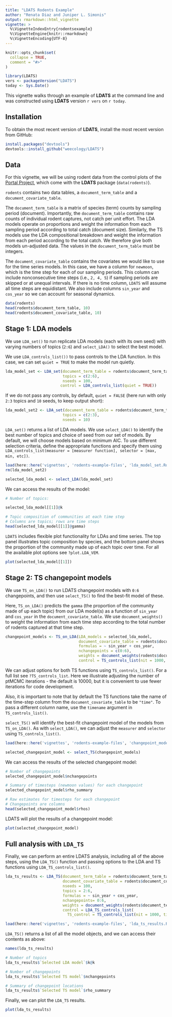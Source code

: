 ```yaml
---
title: "LDATS Rodents Example"
author: "Renata Diaz and Juniper L. Simonis"
output: rmarkdown::html_vignette
vignette: >
  %\VignetteIndexEntry{rodentsexample}
  %\VignetteEngine{knitr::rmarkdown}
  %\VignetteEncoding{UTF-8}
---
```


```r
knitr::opts_chunk$set(
  collapse = TRUE,
  comment = "#>"
)
```

```r
library(LDATS)
vers <- packageVersion("LDATS")
today <- Sys.Date()
```

This vignette walks through an example of **LDATS** at the command line and
was constructed using **LDATS** version `r vers` on `r today`.


## Installation

To obtain the most recent version of **LDATS**, install the most recent 
version from GitHub:

```r
install.packages("devtools")
devtools::install_github("weecology/LDATS")
```

## Data

For this vignette, we will be using rodent data from the control plots of the
[Portal Project](https://github.com/weecology/portaldata), which come with
the **LDATS** package (`data(rodents)`).

`rodents` contains two data tables, a `document_term_table` and a `document_covariate_table`. 

The `document_term_table` is a matrix of species (term) counts by sampling period (document). Importantly, the `document_term_table` contains raw counts of individual rodent captures, not catch per unit effort. The LDA models operate on proportions and weight the information from each sampling period according to total catch (document size). Similarly, the TS models use the LDA compositional breakdown and weight the information from each period according to the total catch. We therefore give both models un-adjusted data. The values in the `document_term_table` must be integers.

The `document_covariate_table` contains the covariates we would like to use for the time series models. In this case, we have a column for `newmoon`, which is the time step for each of our sampling periods. This column can include nonconsecutive time steps (i.e., `2, 4, 5`) if sampling periods are skipped or at unequal intervals. If there is no time column, `LDATS` will assume all time steps are equidistant. We also include columns `sin_year` and `cos_year` so we can account for seasonal dynamics.

```r
data(rodents)
head(rodents$document_term_table, 10)
head(rodents$document_covariate_table, 10)
```


## Stage 1: LDA models

We use `LDA_set()` to run replicate LDA models (each with its own seed) with varying numbers of topics (`2:6`) and `select_LDA()` to select the best model.

We use `LDA_controls_list())` to pass controls to the LDA function. In this case, we can set `quiet = TRUE` to make the model run quietly. 

```r
lda_model_set <- LDA_set(document_term_table = rodents$document_term_table,
                         topics = c(2:6),
                         nseeds = 100,
                        control = LDA_controls_list(quiet = TRUE))

```


If we do not pass any controls, by default, `quiet = FALSE` (here run with only `2:3` topics and  `10` seeds, to keep output short): 

```r
lda_model_set2 <- LDA_set(document_term_table = rodents$document_term_table,
                         topics = c(2:3),
                         nseeds = 10)
```

`LDA_set()` returns a list of LDA models. We use `select_LDA()` to identify the best number of topics and choice of seed from our set of models. By default, we will choose models based on minimum AIC. To use different selection criteria, define the appropriate functions and specify them using `LDA_controls_list(measurer = [measurer function], selector = [max, min, etc])`. 

```r
load(here::here('vignettes', 'rodents-example-files', 'lda_model_set.Rds'))
rm(lda_model_set2)
```

```r
selected_lda_model <- select_LDA(lda_model_set)
```


We can access the results of the model:

```r
# Number of topics:

selected_lda_model[[1]]@k

# Topic composition of communities at each time step
# Columns are topics; rows are time steps
head(selected_lda_model[[1]]@gamma)

```

`LDATS` includes flexible plot functionality for LDAs and time series. The top panel illustrates topic composition by species, and the bottom panel shows the proportion of the community made up of each topic over time. For all the available plot options see `?plot.LDA_VEM`. 

```r
plot(selected_lda_model[[1]])

```


## Stage 2: TS changepoint models

We use `TS_on_LDA()` to run LDATS changepoint models with `0:6` changepoints, and then use `select_TS()` to find the best-fit model of these. 

Here, `TS_on_LDA()` predicts the `gamma` (the proportion of the community made of up each topic) from our LDA model(s) as a function of `sin_year` and `cos_year` in the `document_covariate_table`. We use `document_weights()` to weight the information from each time step according to the total number of rodents captured at that time step. 


```r
changepoint_models <- TS_on_LDA(LDA_models = selected_lda_model, 
                                document_covariate_table = rodents$document_covariate_table,
                                formulas = ~ sin_year + cos_year,
                                nchangepoints = c(0:6), 
                                weights = document_weights(rodents$document_term_table),
                                control = TS_controls_list(nit = 1000, timename = "newmoon"))

```


We can adjust options for both TS functions using `TS_controls_list()`. For a full list see `?TS_controls_list`. Here we illustrate adjusting the number of ptMCMC iterations - the default is 10000, but it is convenient to use fewer iterations for code development.

Also, it is important to note that by default the TS functions take the name of the time-step column from the `document_covariate_table` to be `"time"`. To pass a different column name, use the `timename` argument in `TS_controls_list()`. 

`select_TS()` will identify the best-fit changepoint model of the models from `TS_on_LDA()`. As with `select_LDA()`, we can adjust the `measurer` and `selector` using `TS_controls_list()`. 

```r
load(here::here('vignettes', 'rodents-example-files', 'changepoint_models.Rds'))
```

```r
selected_changepoint_model <- select_TS(changepoint_models)
```

We can access the results of the selected changepoint model:

```r
# Number of changepoints
selected_changepoint_model$nchangepoints

# Summary of timesteps (newmoon values) for each changepoint
selected_changepoint_model$rho_summary

# Raw estimates for timesteps for each changepoint
# Changepoints are columns
head(selected_changepoint_model$rhos)

```

LDATS will plot the results of a changepoint model:

```r
plot(selected_changepoint_model)
```

## Full analysis with `LDA_TS`

Finally, we can perform an entire LDATS analysis, including all of the above steps, using the `LDA_TS()` function and passing options to the LDA and TS functions using `LDA_TS_controls_list()`.

```r
lda_ts_results <- LDA_TS(document_term_table = rodents$document_term_table,
                         document_covariate_table = rodents$document_covariate_table,
                         nseeds = 100, 
                         topics = 2:6,
                         formulas = ~ sin_year + cos_year,
                         nchangepoints= 0:6,
                         weights = document_weights(rodents$document_term_table),
                         control = LDA_TS_controls_list(
                           TS_control = TS_controls_list(nit = 1000, timename = "newmoon")))
```

```r
load(here::here('vignettes', 'rodents-example-files', 'lda_ts_results.Rds'))
```

`LDA_TS()` returns a list of all the model objects, and we can access their contents as above:

```r
names(lda_ts_results)

# Number of topics
lda_ts_results$`Selected LDA model`$k@k

# Number of changepoints
lda_ts_results$`Selected TS model`$nchangepoints

# Summary of changepoint locations
lda_ts_results$`Selected TS model`$rho_summary
```

Finally, we can plot the `LDA_TS` results.

```r
plot(lda_ts_results)
```

